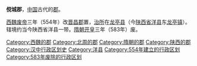 '''傥城郡'''，[[中国|中国]]古代的[[郡|郡]]。

[[西魏废帝|西魏废帝]]三年（554年）改[[晋昌郡_(北魏)|晋昌郡]]置，[[治所|治所]]在[[龙亭县|龙亭县]]（今[[陕西省|陕西省]][[洋县|洋县]]东[[龙亭镇_(洋县)|龙亭镇]]）。辖境约当今陕西省洋县一带。[[隋朝|隋朝]][[开皇|开皇]]三年（583年）废。 

{{陕西行政区划小作品}}
[[Category:西魏的郡|Category:西魏的郡]]
[[Category:北周的郡|Category:北周的郡]]
[[Category:隋朝的郡|Category:隋朝的郡]]
[[Category:陕西的郡|Category:陕西的郡]]
[[Category:汉中行政区划史|Category:汉中行政区划史]]
[[Category:洋县|Category:洋县]]
[[Category:554年建立的行政区划|Category:554年建立的行政区划]]
[[Category:583年废除的行政区划|Category:583年废除的行政区划]]